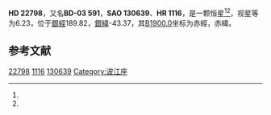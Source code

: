 {{Starbox begin
| name = HD 22798
}}
{{Starbox observe
| epoch = [[J2000.0|J2000.0]]
| constell = {{星座名待查}}<ref name=SIMBAD>{{cite web
 | url=http://simbad.u-strasbg.fr/simbad/sim-id?Ident=HR+1116
 | title =Pulsating variable Star
 | publisher=Centre de Données astronomiques de Strasbourg
 | work=SIMBAD
 | accessdate=2012-07-13}}</ref><ref name=DATA>{{cite web
 | url=http://vizier.u-strasbg.fr/viz-bin/VizieR-5?-out.add=.&-source=5050&-corr=PK=HR&-out.max=9999&HR=1116
 | title=VizieR Detailed Page
 | accessdate=2012-07-13
 | archive-date=2016-03-05
 | archive-url=https://web.archive.org/web/20160305214939/http://vizier.u-strasbg.fr/viz-bin/VizieR-5?-out.add=.&-source=5050&-corr=PK=HR&-out.max=9999&HR=1116
 | dead-url=no
 }}</ref>
| 星官 = 
| ra = {{RA|3|39|38.3}}<ref name=SIMBAD /><ref name=DATA />
| dec = {{DEC|-3|23|35}}<ref name=SIMBAD /><ref name=DATA />
| appmag_v = 6.23<ref name=SIMBAD /><ref name=DATA />
}}
{{Starbox character
| class = G5<ref name=SIMBAD /><ref name=DATA />
| b-v = 1.04<ref name=SIMBAD /><ref name=DATA />
| u-b = 0.89<ref name=SIMBAD /><ref name=DATA />
| r-i = <ref name=SIMBAD /><ref name=DATA />
| variable = 
}}
{{Starbox astrometry
| radial_v = 0.89
| prop_mo_ra = -18
| parallax = 
| p_error = 
}}
{{Starbox catalog
| names =BD-03 591，[[SAO星表|SAO]] 130639，[[HD星表|HD]] 22798，[[HR星表|HR]] 1116}}
{{Starbox reference |Simbad=HR+1116}}
{{Starbox end}}

'''HD 22798'''，又名'''BD-03 591'''，'''SAO 130639'''、'''HR 1116'''，是一颗恒星<ref name=SIMBAD /><ref name=DATA />，视星等为6.23，位于[[銀道座標系|銀經]]189.82，[[銀道座標系|銀緯]]-43.37，其[[B1900.0|B1900.0]]坐标为赤經{{RA|3|34|37.8}}，赤緯{{DEC|-3|-43.37|58}}。

== 参考文献 ==
{{reflist}}

{{star-stub}}

[[Category:HD和HDE天體|22798]]
[[Category:HR天體|1116]]
[[Category:SAO天體|130639]]
[[Category:波江座|Category:波江座]]